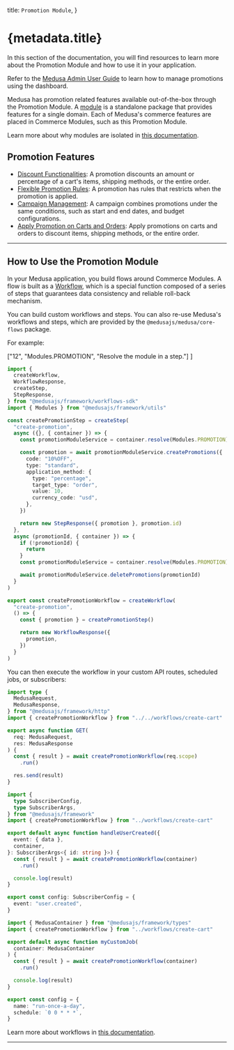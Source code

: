 
  title: `Promotion Module`,
}

# {metadata.title}

In this section of the documentation, you will find resources to learn more about the Promotion Module and how to use it in your application.

<Note title="Looking for no-code docs?">

Refer to the [Medusa Admin User Guide](!user-guide!/promotions) to learn how to manage promotions using the dashboard.

</Note>

Medusa has promotion related features available out-of-the-box through the Promotion Module. A [module](!docs!/learn/fundamentals/modules) is a standalone package that provides features for a single domain. Each of Medusa's commerce features are placed in Commerce Modules, such as this Promotion Module.

<Note>

Learn more about why modules are isolated in [this documentation](!docs!/learn/fundamentals/modules/isolation).

</Note>

## Promotion Features

- [Discount Functionalities](./concepts/page.mdx): A promotion discounts an amount or percentage of a cart's items, shipping methods, or the entire order.
- [Flexible Promotion Rules](./concepts/page.mdx#flexible-rules): A promotion has rules that restricts when the promotion is applied.
- [Campaign Management](./campaign/page.mdx): A campaign combines promotions under the same conditions, such as start and end dates, and budget configurations.
- [Apply Promotion on Carts and Orders](./actions/page.mdx): Apply promotions on carts and orders to discount items, shipping methods, or the entire order.

---

## How to Use the Promotion Module

In your Medusa application, you build flows around Commerce Modules. A flow is built as a [Workflow](!docs!/learn/fundamentals/workflows), which is a special function composed of a series of steps that guarantees data consistency and reliable roll-back mechanism. 

You can build custom workflows and steps. You can also re-use Medusa's workflows and steps, which are provided by the `@medusajs/medusa/core-flows` package.

For example:

  ["12", "Modules.PROMOTION", "Resolve the module in a step."]
]

```ts title="src/workflows/create-promotion.ts" highlights={highlights}
import { 
  createWorkflow, 
  WorkflowResponse,
  createStep,
  StepResponse,
} from "@medusajs/framework/workflows-sdk"
import { Modules } from "@medusajs/framework/utils"

const createPromotionStep = createStep(
  "create-promotion",
  async ({}, { container }) => {
    const promotionModuleService = container.resolve(Modules.PROMOTION)

    const promotion = await promotionModuleService.createPromotions({
      code: "10%OFF",
      type: "standard",
      application_method: {
        type: "percentage",
        target_type: "order",
        value: 10,
        currency_code: "usd",
      },
    })

    return new StepResponse({ promotion }, promotion.id)
  },
  async (promotionId, { container }) => {
    if (!promotionId) {
      return
    }
    const promotionModuleService = container.resolve(Modules.PROMOTION)

    await promotionModuleService.deletePromotions(promotionId)
  }
)

export const createPromotionWorkflow = createWorkflow(
  "create-promotion",
  () => {
    const { promotion } = createPromotionStep()

    return new WorkflowResponse({
      promotion,
    })
  }
)
```

You can then execute the workflow in your custom API routes, scheduled jobs, or subscribers:

<CodeTabs group="resource-types">
  <CodeTab label="API Route" value="api-route">
    
```ts title="src/api/workflow/route.ts" highlights={[["11"], ["12"]]} collapsibleLines="1-6" expandButtonLabel="Show Imports"
import type {
  MedusaRequest,
  MedusaResponse,
} from "@medusajs/framework/http"
import { createPromotionWorkflow } from "../../workflows/create-cart"

export async function GET(
  req: MedusaRequest,
  res: MedusaResponse
) {
  const { result } = await createPromotionWorkflow(req.scope)
    .run()

  res.send(result)
}
```

  </CodeTab>
  <CodeTab label="Subscriber" value="subscriber">
    
```ts title="src/subscribers/user-created.ts" highlights={[["11"], ["12"]]} collapsibleLines="1-6" expandButtonLabel="Show Imports"
import {
  type SubscriberConfig,
  type SubscriberArgs,
} from "@medusajs/framework"
import { createPromotionWorkflow } from "../workflows/create-cart"

export default async function handleUserCreated({
  event: { data },
  container,
}: SubscriberArgs<{ id: string }>) {
  const { result } = await createPromotionWorkflow(container)
    .run()

  console.log(result)
}

export const config: SubscriberConfig = {
  event: "user.created",
}
```

  </CodeTab>
  <CodeTab label="Scheduled Job" value="scheduled-job">
    
```ts title="src/jobs/run-daily.ts" highlights={[["7"], ["8"]]}
import { MedusaContainer } from "@medusajs/framework/types"
import { createPromotionWorkflow } from "../workflows/create-cart"

export default async function myCustomJob(
  container: MedusaContainer
) {
  const { result } = await createPromotionWorkflow(container)
    .run()

  console.log(result)
}

export const config = {
  name: "run-once-a-day",
  schedule: `0 0 * * *`,
}
```

  </CodeTab>
</CodeTabs>

Learn more about workflows in [this documentation](!docs!/learn/fundamentals/workflows).

---

<CommerceModuleSections />